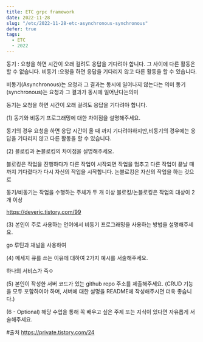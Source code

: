 ```yaml
---
title: ETC grpc framework
date: 2022-11-28
slug: "/etc/2022-11-28-etc-asynchronous-synchronous"
defer: true
tags:
  - ETC
  - 2022
---
```


동기 :  요청을 하면 시간이 오래 걸려도 응답을 기다려야 합니다. 그 사이에 다른 활동은 할 수 없습니다.
비동기 :요청을 하면 응답을 기다리지 않고 다른 활동을 할 수 있습니다.


비동기(Asynchronous)는 요청과 그 결과는 동시에 일어나지 않는다는 의미
동기(synchronous)는 요청과 그 결과가 동시에 일어난다는의미



동기는 요청을 하면 시간이 오래 걸려도 응답을 기다려야 합니다.

(1) 동기와 비동기 프로그래밍에 대한 차이점을 설명해주세요.

동기의 경우 요청을 하면  응답 시간이 올 때 까지 기다려야하지만,비동기의 경우에는 응답을 기다리지 않고 다른 활동을 할 수 있습니다.

(2) 블로킹과 논블로킹의 차이점을 설명해주세요.

블로킹은 작업을 진행하다가 다른 작업이 시작되면 작업을 멈추고 다른 작업이 끝날 때 까지 기다렸다가 다시 자신의 작업을 시작합니다.
논블로킹은 자신의 작업을 하는 것으로



동기/비동기는 작업을 수행하는 주체가 두 개 이상
블로킹/논블로킹은 작업의 대상이 2개 이상

https://deveric.tistory.com/99


(3) 본인이 주로 사용하는 언어에서 비동기 프로그래밍을 사용하는 방법을 설명해주세요.

go 루틴과 채널을 사용하여


(4) 메세지 큐를 쓰는 이유에 대하여 2가지 예시를 서술해주세요.

하나의 서비스가 죽ㅇ


(5) 본인이 작성한 서버 코드가 있는 github repo 주소를 제출해주세요. (CRUD 기능을 모두 포함하여야 하며, 서버에 대한 설명을 README에 작성해주시면 더욱 좋습니다.)


(6 - Optional) 해당 수업을 통해 꼭 배우고 싶은 주제 또는 지식이 있다면 자유롭게 서술해주세요.

#출처
https://private.tistory.com/24